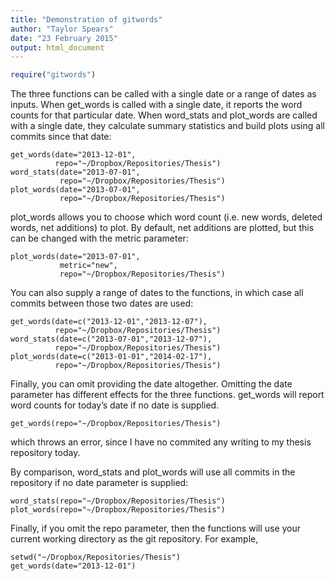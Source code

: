 ```yaml
---
title: "Demonstration of gitwords"
author: "Taylor Spears"
date: "23 February 2015"
output: html_document
---
```


```r
require("gitwords")
```

The three functions can be called with a single date or a range of dates as inputs. When get_words is called with a single date, it reports the word counts for that particular date. When word_stats and plot_words are called with a single date, they calculate summary statistics and build plots using all commits since that date:

```r1
get_words(date="2013-12-01",
          repo="~/Dropbox/Repositories/Thesis")
word_stats(date="2013-07-01",
           repo="~/Dropbox/Repositories/Thesis")
plot_words(date="2013-07-01",
           repo="~/Dropbox/Repositories/Thesis")
```

plot_words allows you to choose which word count (i.e. new words, deleted words, net additions) to plot. By default, net additions are plotted, but this can be changed with the metric parameter:

```r15
plot_words(date="2013-07-01",
           metric="new",
           repo="~/Dropbox/Repositories/Thesis")
```
  
You can also supply a range of dates to the functions, in which case all commits between those two dates are used:
  
```r2
get_words(date=c("2013-12-01","2013-12-07"),
          repo="~/Dropbox/Repositories/Thesis")
word_stats(date=c("2013-07-01","2013-12-07"),
          repo="~/Dropbox/Repositories/Thesis")
plot_words(date=c("2013-01-01","2014-02-17"),
          repo="~/Dropbox/Repositories/Thesis")
```
          
Finally, you can omit providing the date altogether. Omitting the date parameter has different effects for the three functions. get_words will report word counts for today's date if no date is supplied.
```r3
get_words(repo="~/Dropbox/Repositories/Thesis")
```
which throws an error, since I have no commited any writing to my thesis repository today.

By comparison, word_stats and plot_words will use all commits in the repository if no date parameter is supplied:

```r4
word_stats(repo="~/Dropbox/Repositories/Thesis")
plot_words(repo="~/Dropbox/Repositories/Thesis")
```

Finally, if you omit the repo parameter, then the functions will use your current working directory as the git repository. For example,

```r5
setwd("~/Dropbox/Repositories/Thesis")
get_words(date="2013-12-01")
```

